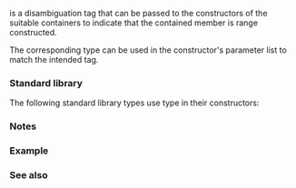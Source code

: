 {{cpp/title|from_range|from_range_t}}
{{cpp/ranges/navbar}}
{{dcl begin}}
{{dcl header|ranges}}
{{dcl|since=c++23|1=
struct from_range_t { explicit from_range_t() = default; };
}}
{{dcl|since=c++23|1=
inline constexpr std::from_range_t from_range {};
}}
{{dcl end}}

{{tt|std::from_range}} is a disambiguation tag that can be passed to the constructors of the suitable containers to indicate that the contained member is range constructed.

The corresponding type {{tt|std::from_range_t}} can be used in the constructor's parameter list to match the intended tag.

===Standard library===
The following standard library types use {{tt|std::from_range_t}} type in their constructors:

{{dsc begin}}
{{dsc h2|Containers library}}

{{dsc mem ctor|cpp/container/vector/vector|constructs the {{tt|vector}} from a range|notes={{mark c++23}}}}
{{dsc mem ctor|cpp/container/inplace_vector/inplace_vector|constructs the {{tt|inplace_vector}} from a range|notes={{mark c++26}}}}
{{dsc mem ctor|cpp/container/deque/deque|constructs the {{tt|deque}} from a range|notes={{mark c++23}}}}
{{dsc mem ctor|cpp/container/forward_list/forward_list|constructs the {{tt|forward_list}} from a range|notes={{mark c++23}}}}
{{dsc mem ctor|cpp/container/list/list|constructs the {{tt|list}} from a range|notes={{mark c++23}}}}

{{dsc mem ctor|cpp/container/set/set|constructs the {{tt|set}} from a range|notes={{mark c++23}}}}
{{dsc mem ctor|cpp/container/map/map|constructs the {{tt|map}} from a range|notes={{mark c++23}}}}
{{dsc mem ctor|cpp/container/multiset/multiset|constructs the {{tt|multiset}} from a range|notes={{mark c++23}}}}
{{dsc mem ctor|cpp/container/multimap/multimap|constructs the {{tt|multimap}} from a range|notes={{mark c++23}}}}

{{dsc mem ctor|cpp/container/unordered_set/unordered_set|constructs the {{tt|unordered_set}} from a range|notes={{mark c++23}}}}
{{dsc mem ctor|cpp/container/unordered_map/unordered_map|constructs the {{tt|unordered_map}} from a range|notes={{mark c++23}}}}
{{dsc mem ctor|cpp/container/unordered_multiset/unordered_multiset|constructs the {{tt|unordered_multiset}} from a range|notes={{mark c++23}}}}
{{dsc mem ctor|cpp/container/unordered_multimap/unordered_multimap|constructs the {{tt|unordered_multimap}} from a range|notes={{mark c++23}}}}

{{dsc mem ctor|cpp/container/priority_queue/priority_queue|constructs the {{tt|priority_queue}} from a range|notes={{mark c++23}}}}
{{dsc mem ctor|cpp/container/queue/queue|constructs the {{tt|queue}} from a range|notes={{mark c++23}}}}
{{dsc mem ctor|cpp/container/stack/stack|constructs the {{tt|stack}} from a range|notes={{mark c++23}}}}

{{dsc mem ctor|cpp/container/flat_set/flat_set|constructs the {{tt|flat_set}} from a range|notes={{mark c++23}}}}
{{dsc mem ctor|cpp/container/flat_map/flat_map|constructs the {{tt|flat_map}} from a range|notes={{mark c++23}}}}
{{dsc mem ctor|cpp/container/flat_multiset/flat_multiset|constructs the {{tt|flat_multiset}} from a range|notes={{mark c++23}}}}
{{dsc mem ctor|cpp/container/flat_multimap/flat_multimap|constructs the {{tt|flat_multimap}} from a range|notes={{mark c++23}}}}

{{dsc h2|Strings library}}
{{dsc mem ctor|cpp/string/basic_string/basic_string|constructs the {{tt|basic_string}} from a range|notes={{mark c++23}}}}
{{dsc end}}

===Notes===
{{feature test macro|__cpp_lib_containers_ranges|value=202202L|std=C++23|Tagged constructors to construct from {{ls|cpp/ranges/to#container compatible range}}}}

===Example===
{{example
|code=
#include &lt;cassert&gt;
#include &lt;string&gt;

int main()
{
#ifdef __cpp_lib_containers_ranges
    auto const range = {0x43, 43, 43};
    std::string str{std::from_range, range}; // uses tagged constructor
    assert(str == "C++");
#endif
}
}}

===See also===
{{dsc begin}}
{{dsc inc|cpp/utility/dsc in_place}}
{{dsc inc|cpp/container/dsc sorted_equivalent}}
{{dsc inc|cpp/container/dsc sorted_unique}}
{{dsc inc|cpp/ranges/dsc to}}
{{dsc end}}